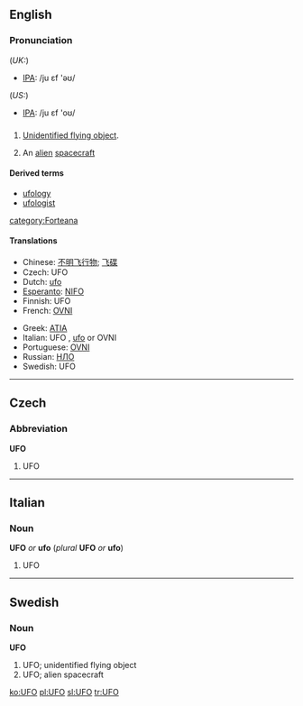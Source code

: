 {{see|ufo}}
==English==
===Pronunciation===
(''UK:'')
*[[w:IPA|IPA]]: /ju ɛf 'əʊ/
(''US:'')
*[[w:IPA|IPA]]: /ju ɛf 'oʊ/
==={{Initialism}}===
#[[Unidentified flying object]].
#{{italbrac|colloquial}} An [[alien]] [[spacecraft]] 
====Derived terms====
*[[ufology]]
*[[ufologist]]

[[category:Forteana]]

====Translations====
{{top}}
*Chinese: [[不明飞行物]]; [[飞碟]]
*Czech: UFO {{n}}
*Dutch: [[ufo]] {{m}}
*[[Esperanto]]: [[NIFO]]
*Finnish: UFO
*French: [[OVNI]] {{m}}
{{mid}}
*Greek: [[ATIA]]
*Italian: UFO {{m}}, [[ufo]] {{m}} or OVNI
*Portuguese: [[OVNI]]
*Russian: [[НЛО]]
*Swedish: UFO {{n}}
{{bottom}}
----

==Czech==
===Abbreviation===
'''UFO'''

#UFO {{gloss|Czeck}}

----

==Italian==
===Noun===
'''UFO''' ''or'' '''ufo''' (''plural'' '''UFO''' ''or'' '''ufo''')

# UFO {{gloss|Italian}}

-----

==Swedish==
===Noun===
'''UFO''' {{n}}

# UFO; unidentified flying object
# UFO; alien spacecraft

[[ko:UFO]]
[[pl:UFO]]
[[sl:UFO]]
[[tr:UFO]]